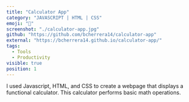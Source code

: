 ```yaml
---
title: "Calculator App"
category: "JAVASCRIPT | HTML | CSS"
emoji: "🧮"
screenshot: "./calculator-app.jpg"
github: "https://github.com/bcherrera14/calculator-app"
external: "https://bcherrera14.github.io/calculator-app/"
tags:
  - Tools
  - Productivity
visible: true
position: 1
---
```


I used Javascript, HTML, and CSS to create a webpage that displays a functional calculator. This calculator performs basic math operations.
